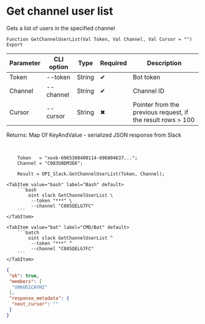 ﻿---
sidebar_position: 2
---


# Get channel user list
 Gets a list of users in the specified channel



`Function GetChannelUserList(Val Token, Val Channel, Val Cursor = "") Export`

  | Parameter | CLI option | Type | Required | Description |
  |-|-|-|-|-|
  | Token | --token | String | &#x2714; | Bot token |
  | Channel | --channel | String | &#x2714; | Channel ID |
  | Cursor | --cursor | String | &#x2716; | Pointer from the previous request, if the result rows > 100 |

  
  Returns:  Map Of KeyAndValue - serialized JSON response from Slack

<br/>




```bsl title="1C:Enterprise/OneScript code example"
    Token   = "xoxb-6965308400114-696804637...";
    Channel = "C083U8DM3EK";

    Result = OPI_Slack.GetChannelUserList(Token, Channel);
```
 

 <Tabs>
  
    <TabItem value="bash" label="Bash" default>
        ```bash
            oint slack GetChannelUserList \
             --token "***" \
             --channel "C085QELG7FC"
        ```
    </TabItem>
  
    <TabItem value="bat" label="CMD/Bat" default>
        ```batch
            oint slack GetChannelUserList ^
             --token "***" ^
             --channel "C085QELG7FC"
        ```
    </TabItem>
</Tabs>


```json title="Result"
{
 "ok": true,
 "members": [
  "U06UG1CAYH2"
 ],
 "response_metadata": {
  "next_cursor": ""
 }
}
```
